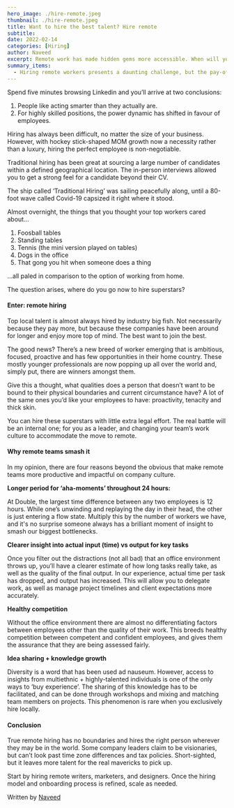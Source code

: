 ```yaml
---
hero_image: ./hire-remote.jpeg
thumbnail: ./hire-remote.jpeg
title: Want to hire the best talent? Hire remote
subtitle:
date: 2022-02-14
categories: [Hiring]
author: Naveed
excerpt: Remote work has made hidden gems more accessible. When will you take advantage?
summary_items:
  - Hiring remote workers presents a daunting challenge, but the pay-offs are massive.
---
```


Spend five minutes browsing Linkedin and you’ll arrive at two conclusions:

1. People like acting smarter than they actually are.
2. For highly skilled positions, the power dynamic has shifted in favour of employees.

Hiring has always been difficult, no matter the size of your business. However, with hockey stick-shaped MOM growth now a necessity rather than a luxury, hiring the perfect employee is non-negotiable.

Traditional hiring has been great at sourcing a large number of candidates within a defined geographical location. The in-person interviews allowed you to get a strong feel for a candidate beyond their CV.

The ship called ‘Traditional Hiring’ was sailing peacefully along, until a 80-foot wave called Covid-19 capsized it right where it stood.

Almost overnight, the things that you thought your top workers cared about…

1. Foosball tables
2. Standing tables
3. Tennis (the mini version played on tables)
4. Dogs in the office
5. That gong you hit when someone does a thing

…all paled in comparison to the option of working from home.

The question arises, where do you go now to hire superstars?

#### **Enter: remote hiring**

Top local talent is almost always hired by industry big fish. Not necessarily because they pay more, but because these companies have been around for longer and enjoy more top of mind. The best want to join the best.

The good news? There’s a new breed of worker emerging that is ambitious, focused, proactive and has few opportunities in their home country. These mostly younger professionals are now popping up all over the world and, simply put, there are winners amongst them.

Give this a thought, what qualities does a person that doesn’t want to be bound to their physical boundaries and current circumstance have? A lot of the same ones you’d like your employees to have: proactivity, tenacity and thick skin.

You can hire these superstars with little extra legal effort. The real battle will be an internal one; for you as a leader, and changing your team’s work culture to accommodate the move to remote.

#### **Why remote teams smash it**

In my opinion, there are four reasons beyond the obvious that make remote teams more productive and impactful on company culture.

**Longer period for ‘aha-moments’ throughout 24 hours:**

At Double, the largest time difference between any two employees is 12 hours. While one’s unwinding and replaying the day in their head, the other is just entering a flow state. Multiply this by the number of workers we have, and it's no surprise someone always has a brilliant moment of insight to smash our biggest bottlenecks.

**Clearer insight into actual input (time) vs output for key tasks**

Once you filter out the distractions (not all bad) that an office environment throws up, you’ll have a clearer estimate of how long tasks really take, as well as the quality of the final output. In our experience, actual time per task has dropped, and output has increased. This will allow you to delegate work, as well as manage project timelines and client expectations more accurately.

**Healthy competition**

Without the office environment there are almost no differentiating factors between employees other than the quality of their work. This breeds healthy competition between competent and confident employees, and gives them the assurance that they are being assessed fairly.

**Idea sharing + knowledge growth**

Diversity is a word that has been used ad nauseum. However, access to insights from multiethnic + highly-talented individuals is one of the only ways to ‘buy experience’. The sharing of this knowledge has to be facilitated, and can be done through workshops and mixing and matching team members on projects. This phenomenon is rare when you exclusively hire locally.

#### **Conclusion**

True remote hiring has no boundaries and hires the right person wherever they may be in the world. Some company leaders claim to be visionaries, but can’t look past time zone differences and tax policies. Short-sighted, but it leaves more talent for the real mavericks to pick up.

Start by hiring remote writers, marketers, and designers. Once the hiring model and onboarding process is refined, scale as needed.

Written by [Naveed](https://www.linkedin.com/in/naveed-tariq/)
